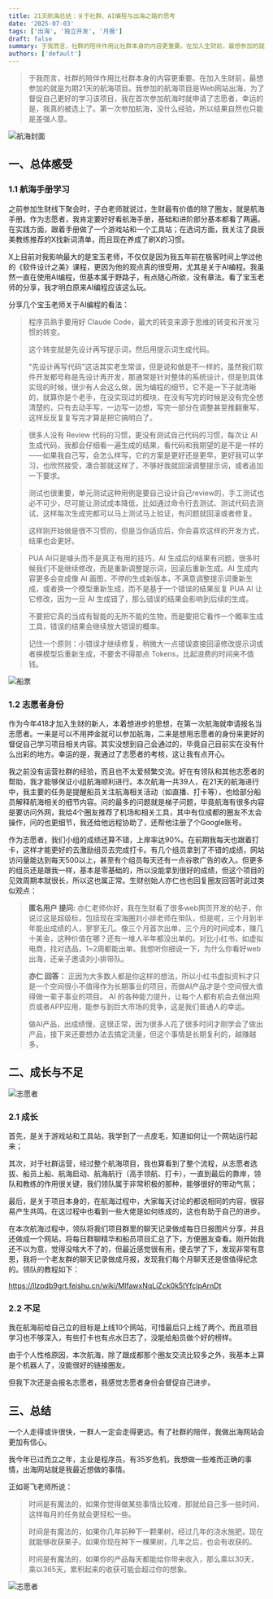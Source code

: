 ```yaml
---
title: 21天航海总结：关于社群、AI编程与出海之路的思考
date: '2025-07-03'
tags: ['出海', '独立开发', '月报']
draft: false
summary: 于我而言，社群的陪伴作用比社群本身的内容更重要。在加入生财前，最想参加的就是为期21天的航海项目。我参加的航海项目是Web网站出海，为了督促自己更好的学习该项目，我在首次参加航海时就申请了志愿者，幸运的是，我真的被选上了。第一次参加航海，没什么经验，所以结果自然也只能是差强人意。
authors: ['default']
---
```


> 于我而言，社群的陪伴作用比社群本身的内容更重要。在加入生财前，最想参加的就是为期21天的航海项目。我参加的航海项目是Web网站出海，为了督促自己更好的学习该项目，我在首次参加航海时就申请了志愿者，幸运的是，我真的被选上了。第一次参加航海，没什么经验，所以结果自然也只能是差强人意。

  ![航海封面](https://minio.xiaofeng.show/blog/2025/navigation_cover.png)

## 一、总体感受

### 1.1 航海手册学习

之前参加生财线下聚会时，子白老师就说过，生财最有价值的除了圈友，就是航海手册。作为志愿者，我肯定要好好看航海手册，基础和进阶部分基本都看了两遍。在实践方面，跟着手册做了一个游戏站和一个工具站；在选词方面，我关注了良辰美教练推荐的X找新词清单，而且现在养成了刷X的习惯。

X上目前对我影响最大的是宝玉老师，不仅仅是因为我五年前在极客时间上学过他的《软件设计之美》课程，更因为他的观点真的很受用，尤其是关于AI编程。我虽然一直在使用AI编程，但基本属于野路子，有点随心所欲，没有章法。看了宝玉老师的分享，我才明白原来AI编程应该这么玩。

分享几个宝玉老师关于AI编程的看法：

> 程序员熟手要用好 Claude Code，最大的转变来源于思维的转变和开发习惯的转变。
>
> 这个转变就是先设计再写提示词，然后用提示词生成代码。
>
> "先设计再写代码"这话其实老生常谈，但是说和做是不一样的，虽然我们软件开发都号称是先设计再开发，那通常是针对整体的系统设计，但是到具体实现的时候，很少有人会这么做，因为编程的细节，它不是一下子就清晰的，就算你是个老手，在没实现过的模块，在没有写完的时候是没有完全想清楚的，只有去动手写，一边写一边想，写完一部分在调整甚至推翻重写，这样反反复复写完才算是把它搞明白了。

> 很多人没有 Review 代码的习惯，更没有测试自己代码的习惯，每次让 AI 生成代码，我都会仔细看一遍生成的结果，看代码和我期望的是不是一样的——如果我自己写，会怎么样写，它的方案是更好还是更早，更好我可以学习，也欣然接受，凑合那就这样了，不够好我就回滚调整提示词，或者追加一下要求。
>
> 测试也很重要，单元测试这种用例是要自己设计自己review的，手工测试也必不可少，尽可能让测试成本降低，比如通过命令行去测试、测试代码去测试，这样每次生成完都可以马上测试马上验证，有问题就回滚或者修复。
>
> 这样刚开始做是很不习惯的，但是当你适应后，你会喜欢这样的开发方式，结果也会更好。

> PUA AI只是噱头而不是真正有用的技巧，AI 生成后的结果有问题，很多时候我们不是继续修改，而是重新调整提示词，回滚后重新生成。AI 生成内容更多会变成像 AI 画图，不停的生成新版本，不满意调整提示词重新生成，或者换一个模型重新生成，而不是基于一个错误的结果反复 PUA AI 让它修改，因为一旦 AI 生成错了，那么错误的结果会影响到后续的生成。
>
> 不要把它真的当成有智能的无所不能的生物，而是要把它看作一个概率生成工具，错误的结果会继续放大错误的概率。
>
> 记住一个原则：小错误才继续修复，稍微大一点错误直接回滚修改提示词或者换模型后重新生成，不要舍不得那点 Tokens，比起浪费的时间来不值钱。

![船票](https://minio.xiaofeng.show/blog/2025/navigation_06_chuanpiao.jpeg)

### 1.2 志愿者身份

作为今年418才加入生财的新人，本着想进步的思想，在第一次航海就申请报名当志愿者。一来是可以不用押金就可以参加航海，二来是想用志愿者的身份来更好的督促自己学习项目相关内容。其实没想到自己会通过的，毕竟自己目前实在没有什么出彩的地方。幸运的是，我通过了志愿者的考核，这让我有点开心。

我之前没有运营社群的经验，而且也不太爱频繁交流。好在有领队和其他志愿者的帮助，我才能够保证小组航海顺利进行。本次航海一共39人，在21天的航海进行中，我主要的任务是提醒船员关注航海相关活动（如直播、打卡等），也给部分船员解释航海相关的细节内容。问的最多的问题就是梯子问题，毕竟航海有很多内容是要访问外网，我给4个圈友推荐了机场和相关工具，其中有位成都的圈友不太会操作，问的也更细节，我还给他远程协助了，还帮他注册了个Google账号。

作为志愿者，我们小组的成绩还算不错，上岸率达90%。在前期我每天也跟着打卡，这样才能更好的去激励组员去完成打卡。有几个组员拿到了不错的成绩，网站访问量能达到每天500以上，甚至有个组员每天还有一点谷歌广告的收入。但更多的组员还是跟我一样，基本是零基础的，所以没能拿到很好的成绩，但这个项目的见效周期本就很长，所以这也属正常。生财创始人亦仁也也回复圈友回答时说过类似观点：

> **匿名用户 提问:** 亦仁老师你好，我在生财看了很多web网页开发的帖子，你说过这是超级标，包括现在深海圈刘小排老师在带队，但是呢，三个月到半年能出成绩的人，寥寥无几。像三个月首次出单，三个月的时间成本，赚几十美金，这种价值在哪？还有一堆人半年都没出单的。对比小红书，如虚拟电商，找对选品，1~2周都能出单。我想听你细说一下，为什么你看好web出海，还亲子邀请刘小排带队。
>
> **亦仁 回答：** 正因为大多数人都是你这样的想法，所以小红书虚拟资料才只是一个空间很小不值得作为长期事业的项目，而做AI产品才是个空间很大值得做一辈子事业的项目。
> AI 的各种能力提升，让每个人都有机会去做出网页或者APP应用，能参与到巨大市场的竞争，这是我们普通人的幸运。
>
> 做AI产品，出成绩慢，这很正常，因为很多人花了很多时间才刚学会了做出产品，接下来还要想办法去搞定流量，但这个事情是长期复利的，越赚越多。

## 二、成长与不足

![志愿者](https://minio.xiaofeng.show/blog/2025/navigation_06_zhiyuanzhe.jpeg)

### 2.1 成长

首先，是关于游戏站和工具站，我学到了一点皮毛，知道如何让一个网站运行起来；

其次，对于社群运营，经过整个航海项目，我也算看到了整个流程，从志愿者选拔、船员上船、航海启动、航海航行（高手领航、打卡），一直到最后的靠岸，领队和教练的作用很关键，我们领队属于非常积极的那种，能够很好的带动气氛；

最后，是关于项目本身的，在航海过程中，大家每天讨论的都说相同的内容，很容易产生共鸣，在这过程中也看到一些大佬是如何练成的，这也有助于自己的进步。

在本次航海过程中，领队将我们项目群里的聊天记录做成每日日报图片分享，并且还做成一个网站，将每日群聊精华和船员项目汇总了下，方便圈友查看。刚开始我还不以为意，觉得没啥大不了的，但最近感觉很有用，便去学了下，发现非常有意思，我将一个老友群的聊天记录做成月报，发现我们每个月聊天还是很值得纪念的。领队的教程如下：

https://llzpdb9grt.feishu.cn/wiki/MlfawxNqLiZck0k5lYfcIpArnDt

### 2.2 不足

我在航海前给自己立的目标是上线10个网站，可惜最后只上线了两个。而且项目学习也不够深入，有些打卡也有点水日志了，没能给船员做个好的榜样。

由于个人性格原因，本次航海，除了跟成都那个圈友交流比较多之外，我基本上算是个机器人了，没能很好的链接圈友。

但我下次还是会报名志愿者，我感觉志愿者身份会督促自己进步。

## 三、总结

一个人走得或许很快，一群人一定会走得更远。有了社群的陪伴，我做出海网站会更加有信心。

我今年已过而立之年，主业是程序员，有35岁危机，我想做一些难而正确的事情，出海网站就是我最近想做的事情。

正如哥飞老师所说：

> 时间是有魔法的，如果你觉得做某些事情比较难，那就给自己多一些时间，这样每月的任务就会更轻松一些。
>
> 时间是有魔法的，如果你几年前种下一颗果树，经过几年的浇水施肥，现在就能够收获果子。如果你现在种下一棵果树，几年之后，也会有收获的。
>
> 时间是有魔法的，如果你的产品每天都能给你带来收入，那么乘以30天，乘以365天，累积起来的收获可能会超过你的想象。 

![志愿者](https://minio.xiaofeng.show/blog/2025/navigation_06_gefei.jpg)